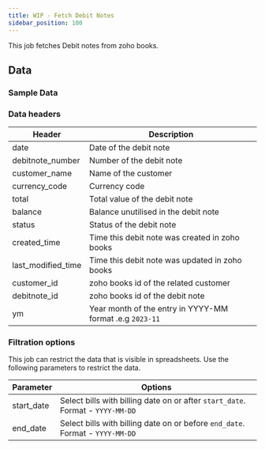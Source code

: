 ```yaml
---
title: WIP - Fetch Debit Notes
sidebar_position: 100
---
```


This job fetches Debit notes from zoho books. 

<AddJob
  template="gsheet_zoho_books_db_get_debit_notes"
/>

## Data

### Sample Data

<Gsheet
  src="https://docs.google.com/spreadsheets/d/1-gX-uq5YrTW-6gQJYM-mNXitEOfJLTiQCvPtV8CR1Yc/edit#gid=1948420834"
/>


### Data headers

| Header | Description |
|----|----|
| date | Date of the debit note |
| debitnote_number | Number of the debit note |
| customer_name | Name of the customer |
| currency_code | Currency code |
| total | Total value of the debit note |
| balance | Balance unutilised in the debit note |
| status | Status of the debit note |
| created_time | Time this debit note was created in zoho books |
| last_modified_time | Time this debit note was updated in zoho books |
| customer_id | zoho books id of the related customer |
| debitnote_id | zoho books id of the debit note |
| ym | Year month of the entry in YYYY-MM format .e.g `2023-11` |

### Filtration options

This job can restrict the data that is visible in spreadsheets. Use the following parameters to restrict the data.

| Parameter | Options |
|----|----|
| start_date | Select bills with billing date on or after `start_date`. Format - `YYYY-MM-DD` |
| end_date | Select bills with billing date on or before `end_date`. Format - `YYYY-MM-DD` |
<!---
| contact_id | Select bills related to a particular contact (either customer or vendor). Contact id is the id of the customer or vendor from zoho books.  |
-->

<!---
## Others

### Similar jobs

Similar sort of data can be achieved by using get accounting transaction job and filtering it by invoice type. 

### Reports that use this job

Here are some of the report templates that use this job: 
-->